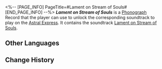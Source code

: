 <%-- [PAGE_INFO]
PageTitle=#Lament on Stream of Souls#
[END_PAGE_INFO] --%>
{{Item Infobox
|title       = ''Lament on Stream of Souls''
|id          = 210394
|image       = Item Lament on Stream of Souls.png{{subst:void|<!--$UPLOAD:<<SpriteOutput/ItemFigures/210001.png>-<Item Lament on Stream of Souls.png>-<Item Icons>>-->}}
|type        = Disk
|invCategory = Valuables
|rarity      = 3
|effect      = 
|description = A record that can be played on the Express' phonograph. It might be a chance acquisition or a gift from someone else. All sorts of memories surge up when the music plays &mdash; the smiles, encounters, touches, and the excitement of battle. Maybe that is why people still collect records even as society rapidly advances.<br />The current record contains the track "Lament on Stream of Souls."
}}
{{Description|''This is the Shadowed Land, the realm of Slumber and Night. The flesh of the living cannot board the boat on the River of Souls.''}}
'''''Lament on Stream of Souls''''' is a [[Phonograph]] Record that the player can use to unlock the corresponding soundtrack to play on the [[Astral Express]]. It contains the soundtrack [[Lament on Stream of Souls]].

==Other Languages==
{{Other Languages
|en   = ''Lament on Stream of Souls''
|zhs  = 《冥流哀诗》
|zht  = 《冥流哀詩》
|ja   = 『ステュクスの哀歌』
|ko   = ≪저승의 강의 애가≫
|es   = Elegía del torrente de almas
|fr   = ''Lament on Stream of Souls''
|ru   = Lament on Stream of Souls
|th   = "Lament on Stream of Souls"
|vi   = "Bi Khúc Dòng Sông Âm Giới"
|de   = „Klagelied am Fluss der Seelen“
|id   = "Lament on Stream of Souls"
|pt   = "Lament on Stream of Souls"
}}

==Change History==
{{Change History|3.2}}